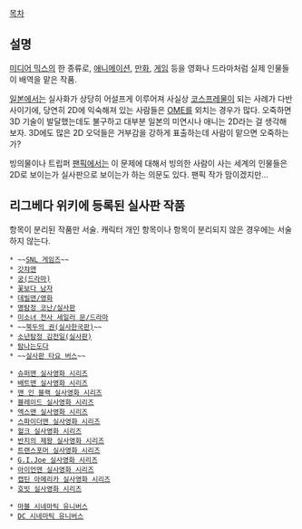 [[목차]]

== 설명 ==
[[미디어 믹스]]의 한 종류로, [[애니메이션]], [[만화]], [[게임]] 등을 영화나 드라마처럼 실제 인물들이 배역을 맡은 작품.

[[일본]]에서는 실사화가 상당히 어설프게 이루어져 사실상 [[코스프레]]물이 되는 사례가 다반사이기에, 당연히 2D에 익숙해져 있는 사람들은 [[OME]]를 외치는 경우가 많다. 오죽하면 3D 기술이 발달했는데도 불구하고 대부분 일본의 미연시나 애니는 2D라는 걸 생각해 보자. 3D에도 많은 2D 오덕들은 거부감을 강하게 표출하는데 사람이 맡으면 오죽하는가?

빙의물이나 트립퍼 [[팬픽]]에서는 이 문제에 대해서 빙의한 사람이 사는 세계의 인물들은 2D로 보이는가 실사판으로 보이는가 하는 의문도 있다. 팬픽 작가 맘이겠지만...

== 리그베다 위키에 등록된 실사판 작품 ==
항목이 분리된 작품만 서술. 캐릭터 개인 항목이나 항목이 분리되지 않은 경우에는 서술하지 않는다.

 * ~~[[SNL 게임즈]]~~
 * [[갓챠맨]]
 * [[궁(드라마)]]
 * [[꽃보다 남자]]
 * [[데빌맨/영화]]
 * [[명탐정 코난/실사판]]
 * [[미소녀 전사 세일러 문/드라마]]
 * ~~[[북두의 권(실사한국판)]]~~
 * [[소년탐정 김전일(실사판)]]
 * [[탐나는도다]]
 * ~~[[실사판 타요 버스]]~~

 * [[슈퍼맨 실사영화 시리즈]]
 * [[배트맨 실사영화 시리즈]]
 * [[맨 인 블랙 실사영화 시리즈]]
 * [[블레이드 실사영화 시리즈]]
 * [[엑스맨 실사영화 시리즈]]
 * [[스파이더맨 실사영화 시리즈]]
 * [[헐크 실사영화 시리즈]]
 * [[반지의 제왕 실사영화 시리즈]]
 * [[트랜스포머 실사영화 시리즈]]
 * [[G.I.Joe 실사영화 시리즈]]
 * [[아이언맨 실사영화 시리즈]]
 * [[캡틴 아메리카 실사영화 시리즈]]
 * [[호빗 실사영화 시리즈]]

 * [[마블 시네마틱 유니버스]]
 * [[DC 시네마틱 유니버스]]
